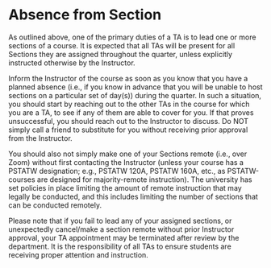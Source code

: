 # Absence from Section

As outlined above, one of the primary duties of a TA is to lead one or more sections of a course. It is expected that all TAs will be present for all Sections they are assigned throughout the quarter, unless explicitly instructed otherwise by the Instructor. 

Inform the Instructor of the course as soon as you know that you have a planned absence (i.e., if you know in advance that you will be unable to host sections on a particular set of day(s)) during the quarter. In such a situation, you should start by reaching out to the other TAs in the course for which you are a TA, to see if any of them are able to cover for you. If that proves unsuccessful, you should reach out to the Instructor to discuss. Do NOT simply call a friend to substitute for you without receiving prior approval from the Instructor. 

You should also not simply make one of your Sections remote (i.e., over Zoom) without first contacting the Instructor (unless your course has a PSTATW designation; e.g., PSTATW 120A, PSTATW 160A, etc., as PSTATW-courses are designed for majority-remote instruction). The university has set policies in place limiting the amount of remote instruction that may legally be conducted, and this includes limiting the number of sections that can be conducted remotely.

Please note that if you fail to lead any of your assigned sections, or unexpectedly cancel/make a section remote without prior Instructor approval, your TA appointment may be terminated after review by the department. It is the responsibility of all TAs to ensure students are receiving proper attention and instruction.

